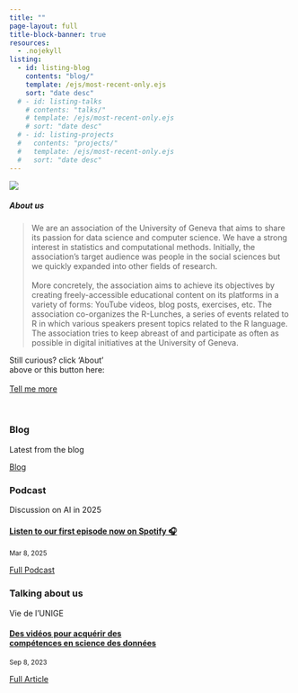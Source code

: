 ```yaml
---
title: ""
page-layout: full
title-block-banner: true
resources:
  - .nojekyll
listing: 
  - id: listing-blog
    contents: "blog/"
    template: /ejs/most-recent-only.ejs
    sort: "date desc"
  # - id: listing-talks
    # contents: "talks/"
    # template: /ejs/most-recent-only.ejs
    # sort: "date desc"
  # - id: listing-projects
  #   contents: "projects/"
  #   template: /ejs/most-recent-only.ejs
  #   sort: "date desc"
---
```


::: {#img-me .center}
![](images/me.png)
:::


<!-- ::: {.center-text} -->
<!-- ## {{< fa hand-peace >}} Hi {{< fa hand-peace >}} <br><br>  -->
<!-- ::: -->

::: {.grid}

::: {.g-col-8}
##### About us

> We are an association of the University of Geneva that aims to share its passion for data science and computer science. We have a strong interest in statistics and computational methods. Initially, the association's target audience was people in the social sciences but we quickly expanded into other fields of research.
<br><br> More concretely, the association aims to achieve its objectives by creating freely-accessible educational content on its platforms in a variety of forms: YouTube videos, blog posts, exercises, etc. The association co-organizes the R-Lunches, a series of events related to R in which various speakers present topics related to the R language. The association tries to keep abreast of and participate as often as possible in digital initiatives at the University of Geneva.
<br>
:::

::: {.g-col-4 .vh-center .center-text}
Still curious? click 'About'<br> above or this button here:<br><br>
[Tell me more](about.qmd){.btn .btn-secondary role="button"}
:::

:::

<br>

::: {.content-block}
::: {.features}

::: {.feature}
::: {.feature-top}
### Blog

Latest from the blog

::: {#listing-blog}
:::
:::

::: {.feature-bottom}
[Blog](blog.qmd){.btn .btn-secondary role="button"}
:::
:::


::: {.feature}
::: {.feature-top}

<h3> Podcast </h3>

<p>Discussion on AI in 2025</p>

<h4>
[Listen to our first episode now on Spotify 🎧 ](https://open.spotify.com/episode/2UCu3NLcf3S9v0Ki4PDVj9)</h4>


<p><small><i class="fa-solid fa-calendar" aria-label="calendar"></i> Mar 8, 2025</small></p>


:::

::: {.feature-bottom}
[Full Podcast](ttps://open.spotify.com/episode/2UCu3NLcf3S9v0Ki4PDVj9){.btn .btn-secondary role="button"}
:::
:::



::: {.feature}
::: {.feature-top}

<h3> Talking about us </h3>

<p>Vie de l'UNIGE</p>

<h4>
[Des vidéos pour acquérir des<br>  compétences en science des données](https://www.unige.ch/lejournal/vie-unige/automne-2023/data-science-for-all)</h4>


<p><small><i class="fa-solid fa-calendar" aria-label="calendar"></i> Sep 8, 2023</small></p>


:::

::: {.feature-bottom}
[Full Article](https://www.unige.ch/lejournal/vie-unige/automne-2023/data-science-for-all/){.btn .btn-secondary role="button"}
:::
:::



<!-- ::: {.feature} -->
<!-- ::: {.feature-top} -->
<!-- ### Talks -->

<!-- Latest talk I've done -->

<!-- ::: {#listing-talks} -->
<!-- ::: -->
<!-- ::: -->

<!-- ::: {.feature-bottom} -->
<!-- [Talks](talks.qmd){.btn .btn-secondary role="button"} -->
<!-- ::: -->
<!-- ::: -->

<!-- ::: {.feature} -->
<!-- ::: {.feature-top} -->
<!-- ### Projects -->

<!-- Latest tinkering -->

<!-- ::: {#listing-projects} -->
<!-- ::: -->
<!-- ::: -->

<!-- ::: {.feature-bottom} -->
<!-- [Projects](projects.qmd){.btn .btn-secondary role="button"} -->
<!-- ::: -->
<!-- ::: -->

:::
:::






